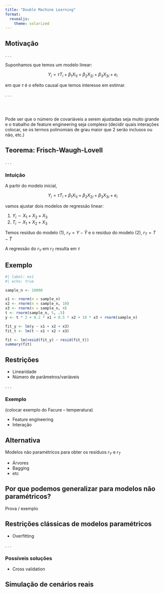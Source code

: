 ```yaml
---
title: "Double Machine Learning"
format:
  revealjs: 
    theme: solarized
---
```


## Motivação

. . .

Suponhamos que temos um modelo linear:

$$
Y_i = \tau T_i + \beta_1 X_{1i} + \beta_2 X_{2i} + \beta_3 X_{3i} + e_i
$$

em que $\tau$ é o efeito causal que temos interesse em estimar.

. . .

<br><br>

Pode ser que o número de covariáveis a serem ajustadas seja muito grande e o trabalho de feature engineering seja complexo (decidir quais interações colocar, se os termos polinomiais de grau maior que 2 serão inclusos ou não, etc.)

## Teorema: Frisch-Waugh-Lovell

. . . 

### Intuição

A partir do modelo inicial, 

$$
Y_i = \tau T_i + \beta_1 X_{1i} + \beta_2 X_{2i} + \beta_3 X_{3i} + e_i
$$

vamos ajustar dois modelos de regressão linear:

1. $Y_i \sim X_1 + X_2 + X_3$ 
1. $T_i \sim X_1 + X_2 + X_3$ 

Temos resíduo do modelo (1), $r_Y = Y - \hat{Y}$ e o resíduo do modelo (2), $r_T = T - \hat{T}$


A regressão do $r_Y$ em $r_T$ resulta em $\tau$

## Exemplo

```r
#| label: ex1
#| echo: true

sample_n <- 10000

x1 <- rnorm(n = sample_n)
x2 <- rnorm(n = sample_n, 10)
x3 <- rnorm(n = sample_n, 4)
t <- rnorm(sample_n, 5, .5)
y <- t * 2 + 0.2 * x1 + 0.5 * x2 + 10 * x3 + rnorm(sample_n)

fit_y <- lm(y ~ x1 + x2 + x3)
fit_t <- lm(t ~ x1 + x2 + x3)

fit <- lm(resid(fit_y) ~ resid(fit_t))
summary(fit)
```

## Restrições 

- Linearidade
- Número de parâmetros/variáveis

. . .

### Exemplo

(colocar exemplo do Facure -- temperatura)  

- Feature engineering  
- Interação

## Alternativa

Modelos não paramétricos para obter os resíduos $r_Y$ e $r_T$

- Árvores
- Bagging
- etc

## Por que podemos generalizar para modelos não paramétricos?

Prova / exemplo

## Restrições clássicas de modelos paramétricos

- Overfitting

. . . 

### Possíveis soluções

- Cross validation


## Simulação de cenários reais


